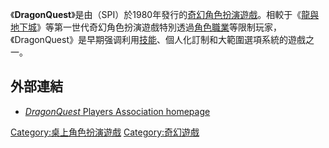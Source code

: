 {{Refimprove|time=2013-08-13T17:22:24+00:00}}
{{NoteTA
|G1=Games
}}
{{For|日本名為Dragon Quest电子角色扮演游戏系列|勇者鬥惡龍系列}}
{{Infobox game
| title= DragonQuest
| caption=
| designer= 埃里克·戈德堡、爱德华·伍兹、大卫·詹姆斯·里奇、杰拉德·C·克鲁格、[[雷蒙德·A·西蒙森|雷蒙德·A·西蒙森]]
| publisher= {{tsl|en|Simulations Publications|}}，[[TSR_(公司)|TSR]]
| date= 1980年（初版）
| genre= [[奇幻|奇幻]]
| system= 自訂
| footnotes=
}}

《'''DragonQuest'''》是由{{tsl|en|Simulations Publications|}}（SPI）於1980年發行的[[奇幻|奇幻]][[角色扮演遊戲|角色扮演遊戲]]。相較于《[[龍與地下城|龍與地下城]]》等第一世代奇幻角色扮演遊戲特別透過[[角色職業|角色職業]]等限制玩家，《DragonQuest》是早期强调利用[[技能_(角色扮演游戏)|技能]]、個人化訂制和大範圍選項系統的遊戲之一。

== 外部連結 ==

* [http://www.dragonquest.org/ ''DragonQuest'' Players Association homepage]{{Wayback|url=http://www.dragonquest.org/ |date=20130825044759 }}

[[Category:桌上角色扮演遊戲|Category:桌上角色扮演遊戲]]
[[Category:奇幻遊戲|Category:奇幻遊戲]]

{{TRPG-stub}}